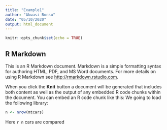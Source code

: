 ```yaml
---
title: "Example1"
author: "Akwasi Bonsu"
date: "05/10/2020"
output: html_document
---
```


```r
knitr::opts_chunk$set(echo = TRUE)
```

## R Markdown

This is an R Markdown document. Markdown is a simple formatting syntax for authoring HTML, PDF, and MS Word documents. For more details on using R Markdown see <http://rmarkdown.rstudio.com>.

When you click the **Knit** button a document will be generated that includes both content as well as the output of any embedded R code chunks within the document. You can embed an R code chunk like this:
We going to load the following library:



```r
n <- nrow(mtcars)
```
Here `r n` cars are compared



